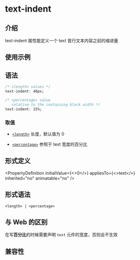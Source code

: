 # text-indent

## 介绍

text-indent 属性能定义一个 text 首行文本内容之前的缩进量

## 使用示例


<Go
  example="css-api"
  defaultFile="src/text-indent/App.tsx"
  img="https://lf-lynx.tiktok-cdns.com/obj/lynx-artifacts-oss-sg/lynx-website/assets/doc/css/text-indent.jpg"
  entry="src/text-indent"
  defaultEntryFile="dist/text-indent.lynx.bundle"
/>

## 语法

```css
/* <length> values */
text-indent: 40px;

/* <percentage> value
   relative to the containing block width */
text-indent: 15%;
```

### 取值

- [`<length>`](api/css/data-type/length.mdx)
  长度，默认值为 0

- [`<percentage>`](api/css/data-type/percentage.mdx)
  参照于 text 宽度的百分比

## 形式定义


<PropertyDefinition
  initialValue={<>0</>}
  appliesTo={<>text</>}
  inherited="no"
  animatable="no"
/>

## 形式语法

```
<length> | <percentage>
```

## 与 Web 的区别

在写**百分比**的时候需要声明 `text` 元件的宽度，否则会不生效

## 兼容性


<LegacyCompatTable metadata="css/properties/text-indent" />
